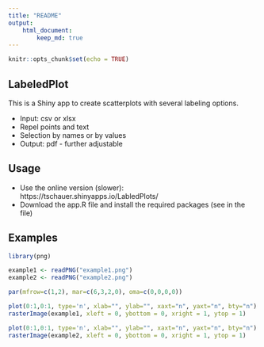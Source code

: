 ```yaml
---
title: "README"
output: 
    html_document:
        keep_md: true
---
```


```r
knitr::opts_chunk$set(echo = TRUE)
```


## LabeledPlot

This is a Shiny app to create scatterplots with several labeling options.

* Input: csv or xlsx
* Repel points and text
* Selection by names or by values
* Output: pdf - further adjustable


## Usage

* Use the online version (slower): https://tschauer.shinyapps.io/LabledPlots/
* Download the app.R file and install the required packages (see in the file)


## Examples



```r
library(png)

example1 <- readPNG("example1.png")
example2 <- readPNG("example2.png")

par(mfrow=c(1,2), mar=c(6,3,2,0), oma=c(0,0,0,0))

plot(0:1,0:1, type='n', xlab="", ylab="", xaxt="n", yaxt="n", bty="n")
rasterImage(example1, xleft = 0, ybottom = 0, xright = 1, ytop = 1)

plot(0:1,0:1, type='n', xlab="", ylab="", xaxt="n", yaxt="n", bty="n")
rasterImage(example2, xleft = 0, ybottom = 0, xright = 1, ytop = 1)


```



